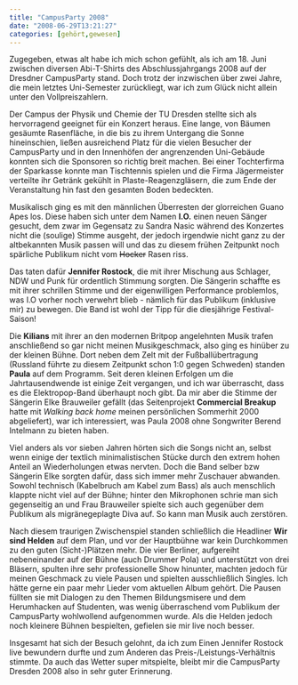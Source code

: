 ```yaml
---
title: "CampusParty 2008"
date: "2008-06-29T13:21:27"
categories: [gehört,gewesen]
---
```


Zugegeben, etwas alt habe ich mich schon gefühlt, als ich am 18. Juni zwischen diversen Abi-T-Shirts des Abschlussjahrgangs 2008 auf der Dresdner CampusParty stand. Doch trotz der inzwischen über zwei Jahre, die mein letztes Uni-Semester zurückliegt, war ich zum Glück nicht allein unter den Vollpreiszahlern.

Der Campus der Physik und Chemie der TU Dresden stellte sich als hervorragend geeignet für ein Konzert heraus. Eine lange, von Bäumen gesäumte Rasenfläche, in die bis zu ihrem Untergang die Sonne hineinschien, ließen ausreichend Platz für die vielen Besucher der CampusParty und in den Innenhöfen der angrenzenden Uni-Gebäude konnten sich die Sponsoren so richtig breit machen. Bei einer Tochterfirma der Sparkasse konnte man Tischtennis spielen und die Firma Jägermeister verteilte ihr Getränk gekühlt in Plaste-Reagenzgläsern, die zum Ende der Veranstaltung hin fast den gesamten Boden bedeckten.

Musikalisch ging es mit den männlichen Überresten der glorreichen Guano Apes los. Diese haben sich unter dem Namen **I.O.** einen neuen Sänger gesucht, dem zwar im Gegensatz zu Sandra Nasic während des Konzertes nicht die (soulige) Stimme ausgeht, der jedoch irgendwie nicht ganz zu der altbekannten Musik passen will und das zu diesem frühen Zeitpunkt noch spärliche Publikum nicht vom <del datetime="2008-06-29T11:43:32+00:00">Hocker</del> Rasen riss.

Das taten dafür **Jennifer Rostock**, die mit ihrer Mischung aus Schlager, NDW und Punk für ordentlich Stimmung sorgten. Die Sängerin schaffte es mit ihrer schrillen Stimme und der eigenwilligen Performance problemlos, was I.O vorher noch verwehrt blieb - nämlich für das Publikum (inklusive mir) zu bewegen. Die Band ist wohl der Tipp für die diesjährige Festival-Saison!

Die **Kilians** mit ihrer an den modernen Britpop angelehnten Musik trafen anschließend so gar nicht meinen Musikgeschmack, also ging es hinüber zu der kleinen Bühne. Dort neben dem Zelt mit der Fußballübertragung (Russland führte zu diesem Zeitpunkt schon 1:0 gegen Schweden) standen **Paula** auf dem Programm. Seit deren kleinen Erfolgen um die Jahrtausendwende ist einige Zeit vergangen, und ich war überrascht, dass es die Elektropop-Band überhaupt noch gibt. Da mir aber die Stimme der Sängerin Elke Brauweiler gefällt (das Seitenprojekt **Commercial Breakup** hatte mit *Walking back home* meinen persönlichen Sommerhit 2000 abgeliefert), war ich interessiert, was Paula 2008 ohne Songwriter Berend Intelmann zu bieten haben.

Viel anders als vor sieben Jahren hörten sich die Songs nicht an, selbst wenn einige der textlich minimalistischen Stücke durch den extrem hohen Anteil an Wiederholungen etwas nervten. Doch die Band selber bzw Sängerin Elke sorgten dafür, dass sich immer mehr Zuschauer abwanden. Sowohl technisch (Kabelbruch am Kabel zum Bass) als auch menschlich klappte nicht viel auf der Bühne; hinter den Mikrophonen schrie man sich gegenseitig an und Frau Brauweiler spielte sich auch gegenüber dem Publikum als migränegeplagte Diva auf. So kann man Musik auch zerstören.

Nach diesem traurigen Zwischenspiel standen schließlich die Headliner **Wir sind Helden** auf dem Plan, und vor der Hauptbühne war kein Durchkommen zu den guten (Sicht-)Plätzen mehr. Die vier Berliner, aufgereiht nebeneinander auf der Bühne (auch Drummer Pola) und unterstützt von drei Bläsern, spulten ihre sehr professionelle Show hinunter, machten jedoch für meinen Geschmack zu viele Pausen und spielten ausschließlich Singles. Ich hätte gerne ein paar mehr Lieder vom aktuellen Album gehört. Die Pausen füllten sie mit Dialogen zu den Themen Bildungsmisere und dem Herumhacken auf Studenten, was wenig überraschend vom Publikum der CampusParty wohlwollend aufgenommen wurde. Als die Helden jedoch noch kleinere Bühnen bespielten, gefielen sie mir live noch besser.

Insgesamt hat sich der Besuch gelohnt, da ich zum Einen Jennifer Rostock live bewundern durfte und zum Anderen das Preis-/Leistungs-Verhältnis stimmte. Da auch das Wetter super mitspielte, bleibt mir die CampusParty Dresden 2008 also in sehr guter Erinnerung.
